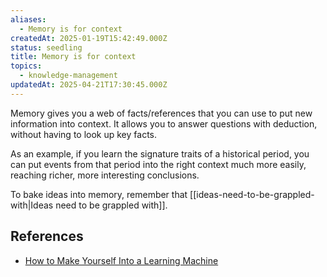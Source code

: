 ```yaml
---
aliases:
  - Memory is for context
createdAt: 2025-01-19T15:42:49.000Z
status: seedling
title: Memory is for context
topics:
  - knowledge-management
updatedAt: 2025-04-21T17:30:45.000Z
---
```

Memory gives you a web of facts/references that you can use to put new information into context. It allows you to answer questions with deduction, without having to look up key facts.

As an example, if you learn the signature traits of a historical period, you can put events from that period into the right context much more easily, reaching richer, more interesting conclusions.

To bake ideas into memory, remember that [[ideas-need-to-be-grappled-with|Ideas need to be grappled with]].

## References

- [How to Make Yourself Into a Learning Machine](https://every.to/superorganizers/how-to-build-a-learning-machine-299655)
